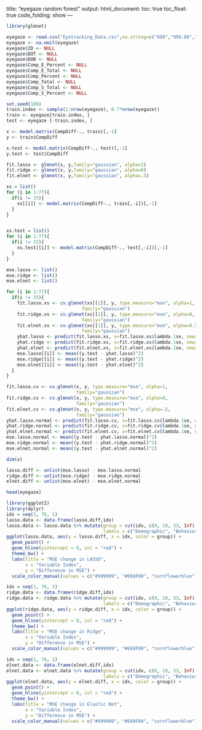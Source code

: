 
title: "eyegaze random forest"
output: 
  html_document:
    toc:  true
    toc_float:  true
    code_folding:  show
---
```r
library(glmnet)
```

```r
eyegaze <- read.csv("Eyetracking_Data.csv",na.string=c("999","999.00","#NULL!"),stringsAsFactors = FALSE)
eyegaze <- na.omit(eyegaze)
eyegaze$ID <- NULL
eyegaze$DOT <- NULL
eyegaze$DOB <- NULL
eyegaze$Comp_E_Percent <- NULL
eyegaze$Comp_E_Total <- NULL
eyegaze$Comp_Percent <- NULL
eyegaze$Comp_Total <- NULL
eyegaze$Comp_S_Total <- NULL
eyegaze$Comp_S_Percent <- NULL
```

```r
set.seed(100)
train.index <- sample(1:nrow(eyegaze), 0.7*nrow(eyegaze))
train <- eyegaze[train.index, ]
test <- eyegaze [-train.index, ]

x <- model.matrix(CompDiff~., train)[,-1]
y <- train$CompDiff

x.test <- model.matrix(CompDiff~., test)[,-1]
y.test <- test$CompDiff

fit.lasso <- glmnet(x, y,family="gaussian", alpha=1)
fit.ridge <- glmnet(x, y,family="gaussian", alpha=0)
fit.elnet <- glmnet(x, y,family="gaussian", alpha=.5)

```


```r
xs = list()
for (i in 1:77){
  if(i != 33){
    xs[[i]] <- model.matrix(CompDiff~., train[,-i])[,-1]
  }
}


xs.test = list()
for (i in 1:77){
  if(i != 33){
    xs.test[[i]] <- model.matrix(CompDiff~., test[,-i])[,-1]
  }
}

mse.lasso <- list()
mse.ridge <- list()
mse.elnet <- list()

for (i in 1:77){
  if(i != 33){
    fit.lasso.xs <- cv.glmnet(xs[[1]], y, type.measure="mse", alpha=1, 
                            family="gaussian")
    fit.ridge.xs <- cv.glmnet(xs[[1]], y, type.measure="mse", alpha=0, 
                            family="gaussian")
    fit.elnet.xs <- cv.glmnet(xs[[1]], y, type.measure="mse", alpha=0.5, 
                            family="gaussian")
    yhat.lasso <- predict(fit.lasso.xs, s=fit.lasso.xs$lambda.1se, newx=xs.test[[i]])
    yhat.ridge <- predict(fit.ridge.xs, s=fit.ridge.xs$lambda.1se, newx=xs.test[[i]])
    yhat.elnet <- predict(fit.elnet.xs, s=fit.elnet.xs$lambda.1se, newx=xs.test[[i]])
    mse.lasso[[i]] <- mean((y.test - yhat.lasso)^2)
    mse.ridge[[i]] <- mean((y.test - yhat.ridge)^2)
    mse.elnet[[i]] <- mean((y.test - yhat.elnet)^2)
  }
}

```




```r
fit.lasso.cv <- cv.glmnet(x, y, type.measure="mse", alpha=1, 
                          family="gaussian")
fit.ridge.cv <- cv.glmnet(x, y, type.measure="mse", alpha=0,
                          family="gaussian")
fit.elnet.cv <- cv.glmnet(x, y, type.measure="mse", alpha=.5,
                          family="gaussian")
yhat.lasso.normal <- predict(fit.lasso.cv, s=fit.lasso.cv$lambda.1se, newx=x.test)
yhat.ridge.normal <- predict(fit.ridge.cv, s=fit.ridge.cv$lambda.1se, newx=x.test)
yhat.elnet.normal <- predict(fit.elnet.cv, s=fit.elnet.cv$lambda.1se, newx=x.test)
mse.lasso.normal <- mean((y.test - yhat.lasso.normal)^2)
mse.ridge.normal <- mean((y.test - yhat.ridge.normal)^2)
mse.elnet.normal <- mean((y.test - yhat.elnet.normal)^2)
```
```r
dim(x)
```

```r
lasso.diff <- unlist(mse.lasso) - mse.lasso.normal
ridge.diff <- unlist(mse.ridge) - mse.ridge.normal
elnet.diff <- unlist(mse.elnet) - mse.elnet.normal
```

```r
head(eyegaze)
```

```r
library(ggplot2)
library(dplyr)
idx = seq(1, 76, 1)
lasso.data <- data.frame(lasso.diff,idx)
lasso.data <- lasso.data %>% mutate(group = cut(idx, c(0, 10, 33, Inf),
                                    labels = c("Demographic", "Behavioral Measures", "Eye-tracking Data")))
ggplot(lasso.data, aes(y = lasso.diff, x = idx, color = group)) + 
  geom_point() +
  geom_hline(yintercept = 0, col = "red") +
  theme_bw() + 
  labs(title = "MSE change in LASSO",
       x = "Variable Index",
       y = "Difference in MSE") +
  scale_color_manual(values = c("#999999", "#E69F00", "cornflowerblue"))
```

```r
idx = seq(1, 76, 1)
ridge.data <- data.frame(ridge.diff,idx)
ridge.data <- ridge.data %>% mutate(group = cut(idx, c(0, 10, 33, Inf),
                                    labels = c("Demographic", "Behavioral Measures", "Eye-tracking Data")))
ggplot(ridge.data, aes(y = ridge.diff, x = idx, color = group)) + 
  geom_point() +
  geom_hline(yintercept = 0, col = "red") +
  theme_bw() + 
  labs(title = "MSE change in Ridge",
       x = "Variable Index",
       y = "Difference in MSE") +
  scale_color_manual(values = c("#999999", "#E69F00", "cornflowerblue"))
```
```r
idx = seq(1, 76, 1)
elnet.data <- data.frame(elnet.diff,idx)
elnet.data <- elnet.data %>% mutate(group = cut(idx, c(0, 10, 33, Inf),
                                    labels = c("Demographic", "Behavioral Measures", "Eye-tracking Data")))
ggplot(elnet.data, aes(y = elnet.diff, x = idx, color = group)) + 
  geom_point() +
  geom_hline(yintercept = 0, col = "red") +
  theme_bw() + 
  labs(title = "MSE change in Elastic Net",
       x = "Variable Index",
       y = "Difference in MSE") +
  scale_color_manual(values = c("#999999", "#E69F00", "cornflowerblue"))
```


